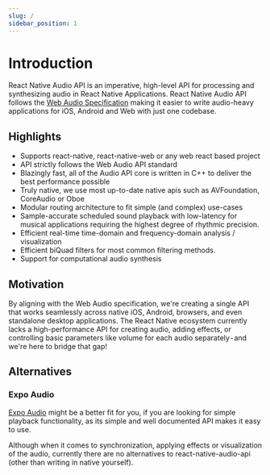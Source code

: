 ```yaml
---
slug: /
sidebar_position: 1
---
```



# Introduction

React Native Audio API is an imperative, high-level API for processing and synthesizing audio in React Native Applications. React Native Audio API follows the [Web Audio Specification](https://www.w3.org/TR/webaudio-1.1/) making it easier to write audio-heavy applications for iOS, Android and Web with just one codebase.


<OscillatorSquare />


## Highlights

- Supports react-native, react-native-web or any web react based project
- API strictly follows the Web Audio API standard
- Blazingly fast, all of the Audio API core is written in C++ to deliver the best performance possible
- Truly native, we use most up-to-date native apis such as AVFoundation, CoreAudio or Oboe
- Modular routing architecture to fit simple (and complex) use-cases
- Sample-accurate scheduled sound playback with low-latency for musical applications requiring the highest degree of rhythmic precision.
- Efficient real-time time-domain and frequency-domain analysis / visualization
- Efficient biQuad filters for most common filtering methods.
- Support for computational audio synthesis

## Motivation

By aligning with the Web Audio specification, we're creating a single API that works seamlessly across native iOS, Android, browsers, and even standalone desktop applications. The React Native ecosystem currently lacks a high-performance API for creating audio, adding effects, or controlling basic parameters like volume for each audio separately - and we're here to bridge that gap!


## Alternatives

### Expo Audio

[Expo Audio](https://docs.expo.dev/versions/latest/sdk/audio/) might be a better fit for you, if you are looking for simple playback functionality, as its simple and well documented API makes it easy to use.

Although when it comes to synchronization, applying effects or visualization of the audio, currently there are no alternatives to react-native-audio-api (other than writing in native yourself).
